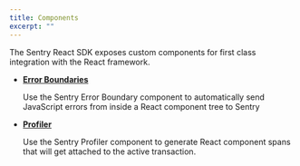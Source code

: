 ```yaml
---
title: Components
excerpt: ""
---
```


The Sentry React SDK exposes custom components for first class integration with the React framework.

- **[Error Boundaries](./errorboundary/)**

  Use the Sentry Error Boundary component to automatically send JavaScript errors from inside a React component tree to Sentry

- **[Profiler](./profiler/)**

  Use the Sentry Profiler component to generate React component spans that will get attached to the active transaction.
